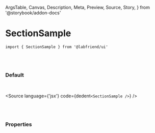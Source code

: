   ArgsTable,
  Canvas,
  Description,
  Meta,
  Preview,
  Source,
  Story,
} from '@storybook/addon-docs'


<Meta title='03. Sections / SectionSample' component={SectionSample} />

# SectionSample

`import { SectionSample } from '@labfriend/ui'`

<br />
<br />

### Default

<br />

<Story name='Default'>
  <div className='doc-story__preview' style={{ zoom: '100%' }}>
    <div className='flex items-center gap-4'>
      <SectionSample />
    </div>
  </div>
</Story>

<Source language={'jsx'} code={dedent`<SectionSample />`} />

<br />
<br />

### Properties

<ArgsTable of={SectionSample} />
